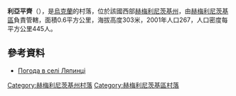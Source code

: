{{coord|49|30|40|N|26|44|30|E|scale:100000|display=title}}

'''利亞平齊'''（{{lang-uk|Ляпинці}}），是[[烏克蘭|烏克蘭]]的村落，位於該國西部[[赫梅利尼茨基州|赫梅利尼茨基州]]，由[[赫梅利尼茨基區|赫梅利尼茨基區]]負責管轄，面積0.6平方公里，海拔高度303米，2001年人口267，人口密度每平方公里445人。

==參考資料==
* [http://weather.in.ua/ua/hmel'nickaja/14250 Погода в селі Ляпинці]{{Wayback|url=http://weather.in.ua/ua/hmel'nickaja/14250 |date=20160305074929 }}

{{DEFAULTSORT:Ляпинці}}
[[Category:赫梅利尼茨基州村落|Category:赫梅利尼茨基州村落]]
[[Category:赫梅利尼茨基區村落|Category:赫梅利尼茨基區村落]]


{{Khmelnytskyi-geo-stub}}